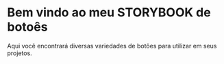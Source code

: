 <Meta title="Matheus Buttons - STORYBOOK" />

# Bem vindo ao meu STORYBOOK de botoês

<p>
    Aqui você encontrará diversas variedades de botôes para utilizar em seus projetos.
</p>